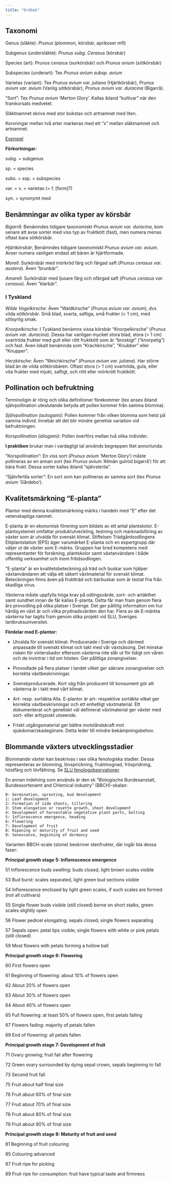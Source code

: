 ```yaml
---
title: "Ordbok"
---
```



## Taxonomi

Genus (släkte): _Prunus_ (plommon, körsbär, aprikoser mfl)

Subgenus (undersläkte): _Prunus subg. Cerasus_ (körsbär)

Species (art): _Prunus cerasus_ (surkörsbär) och _Prunus avium_ (sötkörsbär)

Subspecies (underart): Tex _Prunus avium subsp. avium_

Varietas (variant): Tex _Prunus avium var. juliana_ (Hjärtkörsbär), _Prunus avium var. avium_ (Vanlig sötkörsbär), _Prunus avium var. duracina_ (Bigarrå).

"Sort": Tex _Prunus avium_ 'Merton Glory'. Kallas ibland "kultivar" när den framkorsats medvetet.

Släktnamnet skrivs med stor bokstav och artnamnet med liten.

Korsningar mellan två arter markeras med ett "x" mellan släktnamnet och artnamnet.

[Exempel](https://species.wikimedia.org/wiki/Prunus_avium_subsp._avium)

<!-- Om en växt är en korsning mellan två arter, markeras detta med ett x mellan släkt- och artnamnet, ex. Geranium x magnificum (=G. ibericum x G. platypetalum).  -->


**Förkortningar:**

subg. = subgenus

sp. = species

subs. = ssp. = subspecies

var. = v. = varietas (= f. [form]?)

syn. = synonymt med

<!-- Genus: Prunus -->
<!-- Subgenus: P. subg. Cerasus -->
<!-- Species: Prunus avium -->
<!-- Subspecies: Prunus avium subsp. avium -->

<!-- Arten kan delas in i ett antal varieteter.  -->
<!--     Vanlig sötkörsbär (Prunus avium var. avium) – har små frukter, upp till 1 cm stora. Färgen på frukterna varierar från gult till rött eller svart. De har ofta en bitter smak.[källa behövs] -->
<!--     Bigarrå (Prunus avium var. duracina) – har stora frukter med fast fruktkött. De mognar ofta sent på säsongen. Det finns många sorter som hör till denna varietet. Även så kallade halvbigarråer är klassificerade som denna varietet. -->
<!--     Hjärtkörsbär (Prunus avium var. juliana) – har stora frukter med löst fruktkött. Sorter som 'Guigne d'Annonay', 'Elton', 'Frogmore Early', 'Knauff's Riesenkirsche', 'Merton Glory' och 'Valeska' räknas till hjärtkörsbäret. -->


<!-- Prunus avium L. syn. Cerasus avium Moench. -->

<!-- Påpekas skall att sp. används för en obestämd art. Om man t.ex. skriver Geranium sp. så menar man en art av släktet Geranium men man vill eller kan inte bestämma växten till art utan endast till släkte.  -->

<!-- Odlade växter har ofta registrerade namnsorter, dessa skrives med stor bokstav inom enkla apostrofer, ex. Geranium pratense 'Kashmir White'. Man kan också i vardagsbruk skriva enbart Geranium 'Kashmir White'.  -->

<!-- Om en växt är en korsning mellan två arter, markeras detta med ett x mellan släkt- och artnamnet, ex. Geranium x magnificum (=G. ibericum x G. platypetalum).  -->

<!-- Alternativa namn markeras med synonym, syn. (ex. Geranium lambertii syn. G. candicans).  -->

<!-- https://www.odla.nu/inspiration/lite-grundlaggande-botanik -->

## Benämningar av olika typer av körsbär

_Bigarrå_: Benämndes tidigare taxonomiskt _Prunus avium var. duracina_, kom senare att avse sorter med viss typ av fruktkött (fast), men numera menas oftast bara sötkörsbär. 

_Hjärtkörsbär_, Benämndes tidigare taxonomiskt _Prunus avium var. avium_. Avser numera vanligen endast att bären är hjärtformade. 

_Morell_: Surkörsbär med mörkröd färg och färgad saft (_Prunus cerasus var. austera_). Även "brunbär".

_Amarell_: Surkörsbär med ljusare färg och ofärgad saft (_Prunus cerasus var. cerasus_). Även "klarbär".

### I Tyskland

_Wilde Vogelkirsche_: Även "Waldkirsche" (_Prunus avium var. avium_), dvs vilda sötkörsbär. Små blad, svarta, saftiga, små frukter (< 1 cm), med sötsyrlig smak.

_Knorpelkirsche_: I Tyskland benämns vissa körsbär "Knorpelkirsche" (_Prunus avium var. duracina_). Dessa har vanligan mycket stora blad, stora (> 1 cm) svartröda frukter med gult eller rött fruktkött som är "broskigt" ("knorpelig") och fast. Även lokalt benämnda som "Krachkirsche", "Knubber" eller "Knupper".

_Herzkirsche_: Även "Weichkirsche" (_Prunus avium var. juliana_). Har större blad än de vilda sötkörsbären. Oftast stora (> 1 cm) svartröda, gula, eller vita frukter med mjukt, saftigt, och rött eller mörkrött fruktkött.


## Pollination och befruktning

Terminoligin är rörig och olika definitioner förekommer (tex anses ibland självpollination uteslutande betyda att pollen kommer från samma blomma).

_Självpollination (autogami)_: Pollen kommer från vilken blomma som helst på samma individ. Innebär att det blir mindre genetisk variation vid befruktningen.

<!-- Synonymer: Autogami, självbefruktning, eng. self-pollination, self-fertilization, "selfer". -->

_Korspollination (allogami)_: Pollen överförs mellan två olika individer. 

<!-- Synonymer: Allogami, korsbefruktning , eng. cross-pollination, cross-fertilization, "outcrosser", "outbreeder". -->

**I praktiken** brukar man i vardagligt tal används begreppen litet annorlunda:

"Korspollination": En viss sort (_Prunus avium_ 'Merton Glory') måste pollineras av en annan sort (tex _Prunus avium_ 'Allmän gulröd bigarrå') för att bära frukt. Dessa sorter kallas ibland "självsterila".

"Självfertila sorter": En sort som kan pollineras av samma sort (tex _Prunus avium_ 'Gårdebo').

<!--  korspollination, detsamma som allogami. se https://www.ne.se/uppslagsverk/encyklopedi/l%C3%A5ng/korspollination -->

<!-- Pollinationsförloppen kan delas in på olika sätt, bl.a. i självpollination och korspollination. Självpollination (autogami), som förekommer t.ex. hos många korsblommiga växter, innebär att växten pollinerar sig själv, https://www.ne.se/uppslagsverk/encyklopedi/l%C3%A5ng/pollination -->

<!-- https://en.wikipedia.org/wiki/Allogamy -->

<!-- _Xenogami_ : En undergrupp till allogami.  -->

<!-- korsbefruktning: korsbefruktning, befruktningsförlopp då könsceller från två genetiskt olika individer smälter samman (se https://www.ne.se/uppslagsverk/encyklopedi/l%C3%A5ng/korsbefruktning)-->

<!-- A flower is self-pollinated (a “selfer”) if pollen is transferred to it from any flower of the same plant and cross-pollinated (an “outcrosser” or “outbreeder”) if the pollen comes from a flower on a different plant. (se https://www.britannica.com/science/self-pollination) -->

<!-- Allogamy vs Xenogamy There are two types of pollinations known as self pollination and cross pollination. Allogamy and xenogamy are the two types of cross pollinations that occur during the sexual reproduction of higher plants. Flower is the sexual organ of angiosperms. Stamen is the male part of the flower, which contains anther and filamentous. Pistil is the female part of the flower, which contains stigma, style, and ovary. Unisexual flowers contain pistil and the stamens in separate flowers, enhancing cross pollination. Bisexual flowers contain both pistil and stamens in the same flower, enhancing self pollination. The main difference between allogamy and xenogamy is that allogamy is the deposition of pollen grains from the anther of the one flower on the stigma of another flower, either in the same plant or a in a different plant of the same species whereas xenogamy is the deposition of pollen grains from the anther of one flower on the stigma of a genetically different flower of the same species. -->

<!-- Även om en växt är självfertil, eller självpollinerande, blir bäret eller frukten större och av högre kvalitet med korspollination. -->

<!-- Autogamy, or self-fertilization, refers to the fusion of two gametes that come from one individual. Autogamy is predominantly observed in the form of self-pollination -->

<!-- Korsbefruktning innebär att man korsar olika plantor för att få fram en växt med de egenskaper man önskar.  -->

<!-- Allogamy or cross-fertilization is the fertilization of an ovum from one individual with the spermatozoa of another. -->

<!-- In plants, allogamy is used specifically to mean the use of pollen from one plant to fertilize the flower of another plant and usually synonymous with the term "cross-fertilization" or "cross-pollination" (outcrossing).[4] The latter term can be used more specifically to mean pollen exchange between different plant strains or even different plant species (where the term cross-hybridization can be used) rather than simply between different individuals.[6] -->



<!-- [Blekinge plantskola](https://organicfruittrees.eu/products/lapins-korsbar?variant=40116019462281) -->

## Kvalitetsmärkning "E-planta"

Plantor med denna kvalitetsmärkning märks i handeln med "E" efter det vetenskapliga namnet.

E-planta är en ekonomisk förening som bildats av ett antal plantskolor.  E-plantsystemet omfattar produktutveckling, testning och marknadsföring av växter som är utvalda för svenskt klimat. Stiftelsen Trädgårdsodlingens Elitplantstation (EPS) äger varumärket E-planta och en expertgrupp där väljer ut de växter som E-märks. Gruppen har bred kompetens med representanter för forskning, plantskolor samt växtanvändare i både offentlig verksamhet och inom fritidsodlingen.

"E-planta" är en kvalitetsbeteckning på träd och buskar som hjälper växtanvändaren att välja ett säkert växtmaterial för svenskt klimat. Beteckningen finns även på fruktträd och bärbuskar som är testat fria från skadliga virus. <!-- E-et står för Elitplanta. -->

Växterna måste uppfylla höga krav på odlingsvärde, sort- och artäkthet samt sundhet innan de får kallas E-planta. Detta får man fram genom flera års provodling på olika platser i Sverige. Det ger pålitlig information om hur härdig en växt är och vilka prydnadsvärden den har. Flera av de E-märkta växterna har tagits fram genom olika projekt vid SLU, Sveriges lantbruksuniversitet.

**Fördelar med E-plantor:**

- Utvalda för svenskt klimat. Producerade i Sverige och därmed anpassade till svenskt klimat och takt med vår växtsäsong. Det minskar risken för vinterskador eftersom växterna inte slår ut för tidigt om våren och de invintrar i tid om hösten. Ger pålitliga zonangivelser.

- Provodlade på flera platser i landet vilket ger säkrare zonangivelser och korrekta växtbeskrivningar.

- Svenskproducerade. Kort väg från producent till konsument gör att växterna är i takt med vårt klimat.

- Art- resp. sortäkta Alla. E-plantor är art- respektive sortäkta vilket ger korrekta växtbeskrivningar och ett enhetligt växtmaterial. Ett dokumenterat och genetiskt väl definierat växtmaterial ger växter med sort- eller arttypiskt utseende.

- Friskt utgångsmaterial ger bättre motståndskraft mot sjukdomar/skadegörare. Detta leder till mindre bekämpningsbehov.

## Blommande växters utvecklingsstadier

Blommande växter kan beskrivas i sex olika fenologiska stadier. Dessa representeras av blomning, lövsprickning, fruktmognad, fröspridning, höstfärg och lövfällning. Se [SLU fenologobservationer](https://www.slu.se/centrumbildningar-och-projekt/svenska-fenologinatverket/manualer/). <!-- SLU  (2021)  -->

En annan indelning som används är den sk "Biologische Bundesanstalt,
Bundessortenamt and CHemical industry" (BBCH)-skalan:

    0: Germination, sprouting, bud development
    1: Leaf development
    2: Formation of side shoots, tillering
    3: Stem elongation or rosette growth, shoot development
    4: Development of harvestable vegetative plant parts, bolting
    5: Inflorescence emergence, heading
    6: Flowering
    7: Development of fruit
    8: Ripening or maturity of fruit and seed
    9: Senescence, beginning of dormancy

<!-- The "BBCH-scale (stone)" identifies the phenological development stages of stone fruit (cherry = Prunus cerasus, plum = Prunus domestica ssp. domestica, peach = Prunus persica, apricot = Prunus armeniaca). -->

<!-- See datafile "bbch_scale_stone_fruit.csv" -->

<!-- Phenological growth stages and BBCH-identification keys of stone fruit. The BBCH-scale (stone) identifies the phenological development stages of stone fruit (cherry = Prunus cerasus, plum = Prunus domestica ssp. domestica, peach = Prunus persica, apricot = Prunus armeniaca). It is a plant species specific version of the BBCH-scale. 2 -->

Varianten BBCH-scale (stone) beskriver stenfrukter, där ingår bla dessa faser:

**Principal growth stage 5: Inflorescence emergence**

51 	Inflorescence buds swelling: buds closed, light brown scales visible

53 	Bud burst: scales separated, light green bud sections visible

54 	Inflorescence enclosed by light green scales, if such scales are formed (not all cultivars)

55 	Single flower buds visible (still closed) borne on short stalks, green scales slightly open

56 	Flower pedicel elongating; sepals closed; single flowers separating

57 	Sepals open: petal tips visible; single flowers with white or pink petals (still closed)

59 	Most flowers with petals forming a hollow ball


**Principal growth stage 6: Flowering**

60 	First flowers open

61 	Beginning of flowering: about 10% of flowers open

62 	About 20% of flowers open

63 	About 30% of flowers open

64 	About 40% of flowers open

65 	Full flowering: at least 50% of flowers open, first petals falling

67 	Flowers fading: majority of petals fallen

69 	End of flowering: all petals fallen


**Principal growth stage 7: Development of fruit**

71 	Ovary growing; fruit fall after flowering

72 	Green ovary surrounded by dying sepal crown, sepals beginning to fall

73 	Second fruit fall

75 	Fruit about half final size

76 	Fruit about 60% of final size

77 	Fruit about 70% of final size

78 	Fruit about 80% of final size

79 	Fruit about 90% of final size


**Principal growth stage 8: Maturity of fruit and seed**

81 	Beginning of fruit colouring

85 	Colouring advanced

87 	Fruit ripe for picking

89 	Fruit ripe for consumption: fruit have typical taste and firmness 


